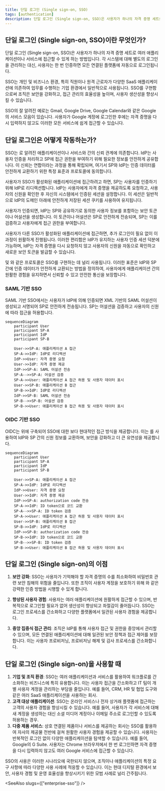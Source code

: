 ```yaml
---
title: 단일 로그인 (Single sign-on, SSO)
tags: [authentication]
description: 단일 로그인 (Single sign-on, SSO)은 사용자가 하나의 자격 증명 세트로 여러 시스템에 접근할 수 있게 하는 인증 방법입니다.
---
```


## 단일 로그인 (Single sign-on, SSO)이란 무엇인가?

단일 로그인 (Single sign-on, SSO)은 사용자가 하나의 자격 증명 세트로 여러 애플리케이션이나 서비스에 접근할 수 있게 하는 <Ref slug="authentication" /> 방법입니다. 각 시스템에 대해 별도의 로그인을 관리하는 대신, 사용자는 한 번 인증하면 모든 연결된 플랫폼에 자동으로 로그인됩니다.

SSO는 개인 및 비즈니스 환경, 특히 직원이나 원격 근로자가 다양한 SaaS 애플리케이션에 의존하여 업무를 수행하는 기업 환경에서 일반적으로 사용됩니다. SSO를 구현함으로써 조직은 보안을 강화하고, 접근 관리의 효율성을 높이며, 사용자 생산성을 향상시킬 수 있습니다.

SSO의 잘 알려진 예로는 Gmail, Google Drive, Google Calendar와 같은 Google의 서비스 모음이 있습니다. 사용자가 Google 계정에 로그인한 후에는 자격 증명을 다시 입력하지 않고도 이러한 모든 서비스에 쉽게 접근할 수 있습니다.

## 단일 로그인은 어떻게 작동하는가?

SSO는 <Ref slug="service-provider" />로 알려진 애플리케이션이나 서비스와 <Ref slug="identity-provider" /> 간의 신뢰 관계에 의존합니다. IdP는 사용자 인증을 처리하고 SP에 접근 권한을 부여하기 위해 필요한 정보를 안전하게 공유합니다. 이 신뢰는 연합이라는 과정을 통해 확립되며, 여기서 SP와 IdP는 인증 데이터를 안전하게 교환하기 위한 특정 표준과 프로토콜에 동의합니다.

사용자가 SSO가 활성화된 애플리케이션에 접근하려고 하면, SP는 사용자를 인증하기 위해 IdP로 리디렉션합니다. IdP는 사용자에게 자격 증명을 제공하도록 요청하고, 사용자의 신원을 확인한 후 자신의 시스템에서 인증된 세션을 설정합니다. 이 세션은 일반적으로 IdP의 도메인 아래에 안전하게 저장된 세션 쿠키를 사용하여 유지됩니다.

사용자가 인증되면, IdP는 SP와 공유하기로 동의한 사용자 정보를 포함하는 보안 토큰이나 어설션을 생성합니다. 이 토큰이나 어설션은 SP로 안전하게 전송되며, SP는 이를 검증하고 사용자에게 접근 권한을 부여합니다.

사용자가 다른 SSO가 활성화된 애플리케이션에 접근하면, 추가 로그인이 필요 없이 이 과정이 원활하게 진행됩니다. 이러한 편리함은 IdP가 유지하는 사용자 인증 세션 덕분에 가능하며, IdP는 자격 증명을 다시 요청하지 않고 사용자의 신원을 자동으로 확인하고 새로운 보안 토큰을 발급할 수 있습니다.

<Ref slug="saml" /> 및 <Ref slug="openid-connect" />와 같은 프로토콜은 SSO를 구현하는 데 널리 사용됩니다. 이러한 표준은 IdP와 SP 간에 인증 데이터가 안전하게 교환되는 방법을 정의하여, 사용자에게 애플리케이션 간의 원활한 경험을 유지하면서 신뢰할 수 있고 안전한 통신을 보장합니다.

### SAML 기반 SSO

SAML 기반 SSO에서는 사용자가 IdP에 의해 인증되면 XML 기반의 SAML 어설션이 생성되고 서명되어 SP로 안전하게 전송됩니다. SP는 어설션을 검증하고 사용자의 신원에 따라 접근을 허용합니다.

```mermaid
sequenceDiagram
    participant User
    participant SP-A
    participant IdP
    participant SP-B

    User->>SP-A: 애플리케이션 A 접근
    SP-A->>IdP: IdP로 리디렉션
    IdP->>User: 자격 증명 요청
    User->>IdP: 자격 증명 제공
    IdP->>SP-A: SAML 어설션 전송
    SP-A-->>SP-A: 어설션 검증
    SP-A->>User: 애플리케이션 A 접근 허용 및 사용자 데이터 표시
    User->>SP-B: 애플리케이션 B 접근
    SP-B->>IdP: IdP로 리디렉션
    IdP->>SP-B: SAML 어설션 전송
    SP-B-->>SP-B: 어설션 검증
    SP-B->>User: 애플리케이션 B 접근 허용 및 사용자 데이터 표시
```

### OIDC 기반 SSO

OIDC는 <Ref slug="oauth-2.0" /> 위에 구축되어 SSO에 대한 보다 현대적인 접근 방식을 제공합니다. 이는 <Ref slug="jwt" />를 사용하여 IdP와 SP 간의 신원 정보를 교환하며, 보안을 강화하고 더 큰 유연성을 제공합니다.

```mermaid
sequenceDiagram
    participant User
    participant SP-A
    participant IdP
    participant SP-B

    User->>SP-A: 애플리케이션 A 접근
    SP-A->>IdP: IdP로 리디렉션
    IdP->>User: 자격 증명 요청
    User->>IdP: 자격 증명 제공
    IdP->>SP-A: authorization code 전송
    SP-A->>IdP: ID token으로 코드 교환
    SP-A-->>SP-A: ID token 검증
    SP-A->>User: 애플리케이션 A 접근 허용 및 사용자 데이터 표시
    User->>SP-B: 애플리케이션 B 접근
    SP-B->>IdP: IdP로 리디렉션
    IdP->>SP-B: authorization code 전송
    SP-B->>IdP: ID token으로 코드 교환
    SP-B-->>SP-B: ID token 검증
    SP-B->>User: 애플리케이션 B 접근 허용 및 사용자 데이터 표시
```

## 단일 로그인 (Single sign-on)의 이점

1. **보안 강화**: SSO는 사용자가 기억해야 할 자격 증명의 수를 최소화하여 비밀번호 관련 보안 침해의 위험을 줄입니다. 또한 조직이 사용자 계정을 보호하기 위해 <Ref slug="mfa" />와 같은 강력한 인증 방법을 시행할 수 있게 합니다.

2. **향상된 사용자 경험**: 사용자는 여러 애플리케이션에 원활하게 접근할 수 있으며, 반복적으로 로그인할 필요가 없어 생산성이 향상되고 좌절감이 줄어듭니다. SSO는 로그인 프로세스를 간소화하고 다양한 플랫폼에서 일관된 사용자 경험을 제공합니다.

3. **중앙 집중식 접근 관리**: 조직은 IdP를 통해 사용자 접근 및 권한을 중앙에서 관리할 수 있으며, 모든 연결된 애플리케이션에 대해 일관된 보안 정책과 접근 제어를 보장합니다. 이는 사용자 프로비저닝, 프로비저닝 해제 및 감사 프로세스를 간소화합니다.

## 단일 로그인 (Single sign-on)을 사용할 때

1. **기업 및 조직 환경**: SSO는 여러 애플리케이션과 서비스를 활용하여 워크플로를 간소화하는 비즈니스에 특히 유용합니다. 이는 사용자 접근을 간소화하고 IT 팀이 개별 사용자 계정을 관리하는 부담을 줄입니다. 예를 들어, CRM, HR 및 협업 도구와 같은 여러 SaaS 애플리케이션을 사용하는 회사.
2. **고객 대상 애플리케이션**: SSO는 온라인 서비스나 전자 상거래 플랫폼에 접근하는 고객의 사용자 경험을 향상시킬 수 있습니다. 예를 들어, 사용자가 각 서비스에 대해 새 계정을 생성하는 대신 소셜 미디어 계정이나 이메일 주소로 로그인할 수 있도록 허용하는 경우.
3. **다중 제품 서비스**: 상호 연결된 제품이나 서비스를 제공하는 회사는 SSO를 활용하여 자사의 제공물 전반에 걸쳐 원활한 사용자 경험을 제공할 수 있습니다. 사용자는 반복적인 로그인 없이 다양한 애플리케이션을 탐색할 수 있습니다. 예를 들어, Google의 G Suite. 사용자는 Chrome 브라우저에서 한 번 로그인하면 자격 증명을 다시 입력하지 않고도 여러 Google 서비스에 접근할 수 있습니다.

SSO의 사용은 이러한 시나리오에 국한되지 않으며, 조직이나 애플리케이션의 특정 요구 사항에 따라 다양한 사용 사례에 적응할 수 있습니다. 이는 현대 디지털 환경에서 보안, 사용자 경험 및 운영 효율성을 향상시키기 위한 모범 사례로 널리 간주됩니다.

<SeeAlso slugs={["enterprise-sso"]} />